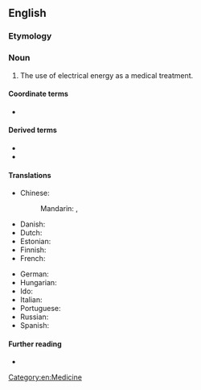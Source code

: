 ==English==

===Etymology===
{{prefix|en|electro|therapy}}

===Noun===
{{en-noun}}

# The use of electrical energy as a medical treatment.

====Coordinate terms====
* {{l|en|electroanesthesia}}

====Derived terms====
* {{l|en|electrotherapist}}
* {{l|en|electrotherapeutic}}

====Translations====
{{trans-top|use of electrical energy as a medical treatment}}
* Chinese:
*: Mandarin: {{t+|cmn|電療法}}, {{t+|cmn|电疗法|tr=diànliáofǎ}}
* Danish: {{t-needed|da}}
* Dutch: {{t+|nl|elektrotherapie|f}}
* Estonian: {{t|et|elektroteraapia}}
* Finnish: {{t|fi|elektroterapia}}
* French: {{t+|fr|électrothérapie|f}}
{{trans-mid}}
* German: {{t-needed|de}}
* Hungarian: {{t-needed|hu}}
* Ido: {{t+|io|elektroterapio}}
* Italian: {{t-needed|it}}
* Portuguese: {{t|pt|eletroterapia|f}}
* Russian: {{t+|ru|электротерапи́я|f|sc=Cyrl}}
* Spanish: {{t|es|electroterapia|f}}
{{trans-bottom}}

====Further reading====
* {{pedialite|Electroconvulsive_therapy}}

[[Category:en:Medicine]]